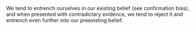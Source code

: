 We tend to entrench ourselves in our existing belief (see confirmation bias), and when
presented with contradictary evidence, we tend to reject it and entrench even further
into our preexisting belief.
